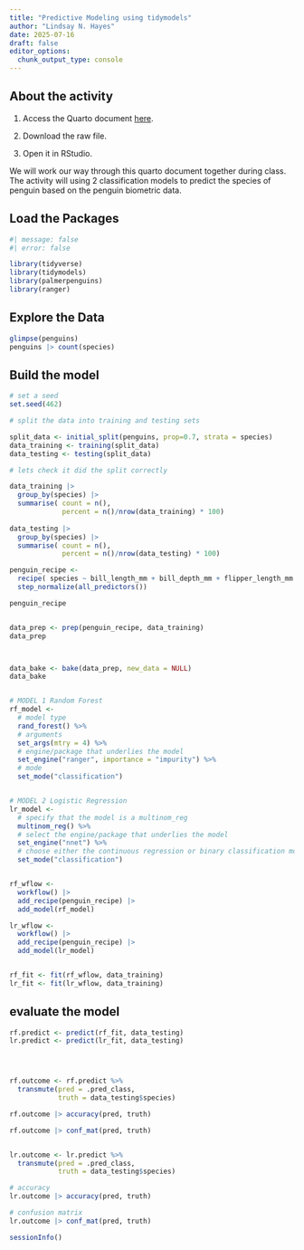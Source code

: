 ```yaml
---
title: "Predictive Modeling using tidymodels"
author: "Lindsay N. Hayes"
date: 2025-07-16
draft: false
editor_options: 
  chunk_output_type: console
---
```


## About the activity

1)  Access the Quarto document [here](https://github.com/lindsaynhayes/introR2025/blob/main/activities/classwork06/Pred_Penguins.qmd).

2)  Download the raw file.

3) Open it in RStudio.

We will work our way through this quarto document together during class. The activity will using 2 classification models to predict the species of penguin based on the penguin biometric data. 

## Load the Packages
```r
#| message: false
#| error: false

library(tidyverse)
library(tidymodels)
library(palmerpenguins)
library(ranger)

```

## Explore the Data
```r

glimpse(penguins)
penguins |> count(species)

```

## Build the model
```r
# set a seed
set.seed(462)

# split the data into training and testing sets

split_data <- initial_split(penguins, prop=0.7, strata = species)
data_training <- training(split_data)
data_testing <- testing(split_data)

# lets check it did the split correctly

data_training |> 
  group_by(species) |>
  summarise( count = n(),
             percent = n()/nrow(data_training) * 100)
  
data_testing |> 
  group_by(species) |>
  summarise( count = n(),
             percent = n()/nrow(data_testing) * 100)

penguin_recipe <-
  recipe( species ~ bill_length_mm + bill_depth_mm + flipper_length_mm + body_mass_g, data = penguins) %>%
  step_normalize(all_predictors())

penguin_recipe


data_prep <- prep(penguin_recipe, data_training)
data_prep



data_bake <- bake(data_prep, new_data = NULL)
data_bake


# MODEL 1 Random Forest
rf_model <- 
  # model type
  rand_forest() %>%
  # arguments
  set_args(mtry = 4) %>%
  # engine/package that underlies the model
  set_engine("ranger", importance = "impurity") %>%
  # mode
  set_mode("classification") 


# MODEL 2 Logistic Regression
lr_model <- 
  # specify that the model is a multinom_reg
  multinom_reg() %>%
  # select the engine/package that underlies the model
  set_engine("nnet") %>%
  # choose either the continuous regression or binary classification mode
  set_mode("classification") 


rf_wflow <- 
  workflow() |>
  add_recipe(penguin_recipe) |>
  add_model(rf_model)

lr_wflow <- 
  workflow() |>
  add_recipe(penguin_recipe) |>
  add_model(lr_model)


rf_fit <- fit(rf_wflow, data_training)
lr_fit <- fit(lr_wflow, data_training)
```

## evaluate the model
```r

rf.predict <- predict(rf_fit, data_testing)
lr.predict <- predict(lr_fit, data_testing)




rf.outcome <- rf.predict %>%
  transmute(pred = .pred_class,
            truth = data_testing$species)

rf.outcome |> accuracy(pred, truth)

rf.outcome |> conf_mat(pred, truth)


lr.outcome <- lr.predict %>%
  transmute(pred = .pred_class,
            truth = data_testing$species)

# accuracy
lr.outcome |> accuracy(pred, truth)

# confusion matrix
lr.outcome |> conf_mat(pred, truth)

```

```r
sessionInfo()
```

